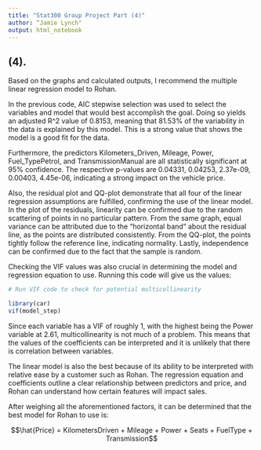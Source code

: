 ---
title: "Stat300 Group Project Part (4)"
author: “Jamie Lynch"
output: html_notebook
---

## (4).

Based on the graphs and calculated outputs, I recommend the multiple linear regression model to Rohan. 

In the previous code, AIC stepwise selection was used to select the variables and model that would best accomplish the goal. Doing so yields an adjusted R^2 value of 0.8153, meaning that 81.53% of the variability in the data is explained by this model. This is a strong value that shows the model is a good fit for the data. 

Furthermore, the predictors Kilometers_Driven, Mileage, Power, Fuel_TypePetrol, and TransmissionManual are all statistically significant at 95% confidence. The respective p-values are 0.04331, 0.04253, 2.37e-09, 0.00403, 4.45e-06, indicating a strong impact on the vehicle price. 

Also, the residual plot and QQ-plot demonstrate that all four of the linear regression assumptions are fulfilled, confirming the use of the linear model. In the plot of the residuals, linearity can be confirmed due to the random scattering of points in no particular pattern. From the same graph, equal variance can be attributed due to the “horizontal band” about the residual line, as the points are distributed consistently. From the QQ-plot, the points tightly follow the reference line, indicating normality. Lastly, independence can be confirmed due to the fact that the sample is random.

Checking the VIF values was also crucial in determining the model and regression equation to use. Running this code will give us the values:

```{r}
# Run VIF code to check for potential multicollinearity

library(car)
vif(model_step)
```


Since each variable has a VIF of roughly 1, with the highest being the Power variable at 2.61, multicollinearity is not much of a problem. This means that the values of the coefficients can be interpreted and it is unlikely that there is correlation between variables.

The linear model is also the best because of its ability to be interpreted with relative ease by a customer such as Rohan. The regression equation and coefficients outline a clear relationship between predictors and price, and Rohan can understand how certain features will impact sales.

After weighing all the aforementioned factors, it can be determined that the best model for Rohan to use is:

$$\hat{Price} = KilometersDriven + Mileage + Power + Seats + FuelType + Transmission$$


